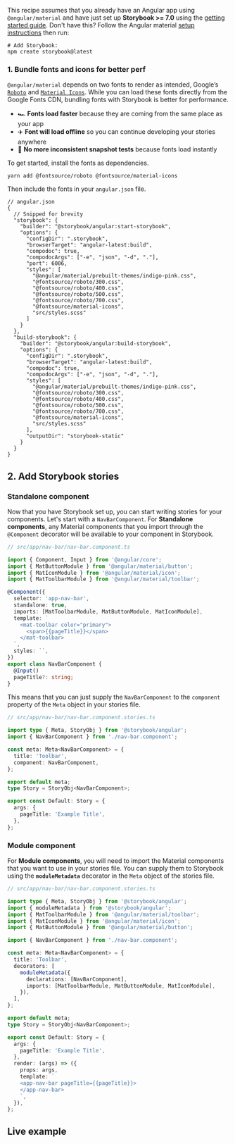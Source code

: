 <Callout variant="neutral" icon="ℹ️" title="Prerequisites">

This recipe assumes that you already have an Angular app using `@angular/material` and have just set up **Storybook >= 7.0** using the [getting started guide](https://storybook.js.org/docs/get-started/install?renderer=angular). Don't have this? Follow the Angular material [setup instructions](https://material.angular.io/guide/getting-started) then run:


```shell
# Add Storybook:
npm create storybook@latest
```

</Callout>

### 1. Bundle fonts and icons for better perf

`@angular/material` depends on two fonts to render as intended, Google’s [`Roboto`](https://fonts.google.com/specimen/Roboto) and [`Material Icons`](https://fonts.google.com/icons?query=Christian+Robertson&icon.style=Outlined&icon.set=Material+Icons). While you can load these fonts directly from the Google Fonts CDN, bundling fonts with Storybook is better for performance.

- 🏎️ **Fonts load faster** because they are coming from the same place as your app
- ✈️ **Font will load offline** so you can continue developing your stories anywhere
- 📸 **No more inconsistent snapshot tests** because fonts load instantly

To get started, install the fonts as dependencies.

```shell
yarn add @fontsource/roboto @fontsource/material-icons
```

Then include the fonts in your `angular.json` file.

```jsonc
// angular.json
{
  // Snipped for brevity
  "storybook": {
    "builder": "@storybook/angular:start-storybook",
    "options": {
      "configDir": ".storybook",
      "browserTarget": "angular-latest:build",
      "compodoc": true,
      "compodocArgs": ["-e", "json", "-d", "."],
      "port": 6006,
      "styles": [
        "@angular/material/prebuilt-themes/indigo-pink.css",
        "@fontsource/roboto/300.css",
        "@fontsource/roboto/400.css",
        "@fontsource/roboto/500.css",
        "@fontsource/roboto/700.css",
        "@fontsource/material-icons",
        "src/styles.scss"
      ]
    }
  },
  "build-storybook": {
    "builder": "@storybook/angular:build-storybook",
    "options": {
      "configDir": ".storybook",
      "browserTarget": "angular-latest:build",
      "compodoc": true,
      "compodocArgs": ["-e", "json", "-d", "."],
      "styles": [
        "@angular/material/prebuilt-themes/indigo-pink.css",
        "@fontsource/roboto/300.css",
        "@fontsource/roboto/400.css",
        "@fontsource/roboto/500.css",
        "@fontsource/roboto/700.css",
        "@fontsource/material-icons",
        "src/styles.scss"
      ],
      "outputDir": "storybook-static"
    }
  }
}
```
## 2. Add Storybook stories

### Standalone component

Now that you have Storybook set up, you can start writing stories for your components. Let's start with a `NavBarComponent`. For **Standalone components**, any Material components that you import through the `@Component` decorator will be available to your component in Storybook.

```ts
// src/app/nav-bar/nav-bar.component.ts

import { Component, Input } from '@angular/core';
import { MatButtonModule } from '@angular/material/button';
import { MatIconModule } from '@angular/material/icon';
import { MatToolbarModule } from '@angular/material/toolbar';

@Component({
  selector: 'app-nav-bar',
  standalone: true,
  imports: [MatToolbarModule, MatButtonModule, MatIconModule],
  template: `
    <mat-toolbar color="primary">
      <span>{{pageTitle}}</span>
    </mat-toolbar>
  `,
  styles: ``,
})
export class NavBarComponent {
  @Input()
  pageTitle?: string;
}
```

This means that you can just supply the `NavBarComponent` to the `component` property of the `Meta` object in your stories file.

```ts
// src/app/nav-bar/nav-bar.component.stories.ts

import type { Meta, StoryObj } from '@storybook/angular';
import { NavBarComponent } from './nav-bar.component';

const meta: Meta<NavBarComponent> = {
  title: 'Toolbar',
  component: NavBarComponent,
};

export default meta;
type Story = StoryObj<NavBarComponent>;

export const Default: Story = {
  args: {
    pageTitle: 'Example Title',
  },
};
```

### Module component

For **Module components**, you will need to import the Material components that you want to use in your stories file. You can supply them to Storybook using the **`moduleMetadata`** decorator in the `Meta` object of the stories file.

```ts
// src/app/nav-bar/nav-bar.component.stories.ts

import type { Meta, StoryObj } from '@storybook/angular';
import { moduleMetadata } from '@storybook/angular';
import { MatToolbarModule } from '@angular/material/toolbar';
import { MatIconModule } from '@angular/material/icon';
import { MatButtonModule } from '@angular/material/button';

import { NavBarComponent } from './nav-bar.component';

const meta: Meta<NavBarComponent> = {
  title: 'Toolbar',
  decorators: [
    moduleMetadata({
      declarations: [NavBarComponent],
      imports: [MatToolbarModule, MatButtonModule, MatIconModule],
    }),
  ],
};

export default meta;
type Story = StoryObj<NavBarComponent>;

export const Default: Story = {
  args: {
    pageTitle: 'Example Title',
  },
  render: (args) => ({
    props: args,
    template: `
    <app-nav-bar pageTitle={{pageTitle}}>
    </app-nav-bar>
    `,
  }),
};
```
## Live example

<EmbeddedExample
  title="Storybook 7 & Angular Material Example"
  embeddedUrl="https://stackblitz.com/edit/github-rkffss?ctl=1&embed=1&file=src%2Fapp%2Fnav-bar%2Fnav-bar.component.stories.ts&hideNavigation=1&theme=light"
/>